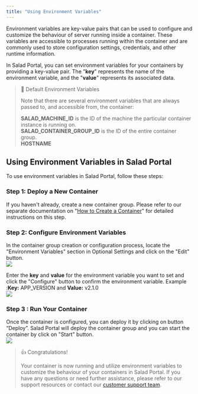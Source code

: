 ```yaml
---
title: "Using Environment Variables"
---
```


Environment variables are key-value pairs that can be used to configure and customize the behaviour of server running inside a container. These variables are accessible to processes running within the container and are commonly used to store configuration settings, credentials, and other runtime information.

In Salad Portal, you can set environment variables for your containers by providing a key-value pair. The "**key**" represents the name of the environment variable, and the "**value**" represents its associated data.

> 📘 Default Environment Variables
>
> Note that there are several environment variables that are always passed to, and accessible from, the container:
>
> **SALAD_MACHINE_ID** is the ID of the machine the particular container instance is running on.  
> **SALAD_CONTAINER_GROUP_ID** is the ID of the entire container group.  
> **HOSTNAME**

## **Using Environment Variables in Salad Portal**

To use environment variables in Salad Portal, follow these steps:

### Step 1: **Deploy a New Container**

If you haven't already, create a new container group. Please refer to our separate documentation on "[How to Create a Container](/container-engine/deploy-containers)" for detailed instructions on this step.

### Step 2: Configure Environment Variables

In the container group creation or configuration process, locate the "Environment Variables" section in Optional Settings and click on the "Edit" button.  
![](/container-engine/images/0e27b45-Screenshot_2024-03-12_162642.png)

Enter the **key** and **value** for the environment variable you want to set and click the "Configure" button to confirm the environment variable. Example :**Key:** APP_VERSION and **Value:** v2.1.0  
![](container-engine\images\62befd0-image.png)

### Step 3 : Run Your Container

Once the container is configured, you can deploy it by clicking on button “Deploy”. Salad Portal will deploy the container group and you can start the container by click on "Start" button.  
![](container-engine\images\3268aa8-image.png)

> 👍 Congratulations!
>
> Your container is now running and utilize environment variables to customize the behaviour of your containers in Salad Portal. If you have any questions or need further assistance, please refer to our support resources or contact our [customer support team](cloud@salad.com).
